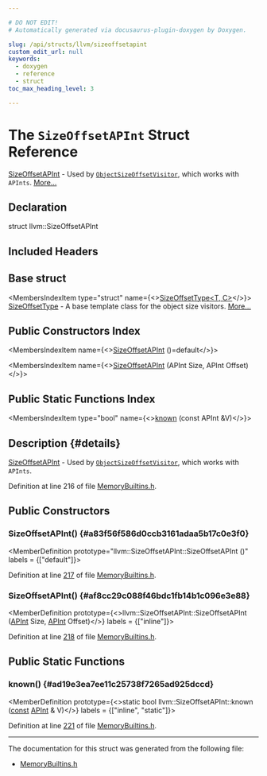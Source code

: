 ```yaml
---

# DO NOT EDIT!
# Automatically generated via docusaurus-plugin-doxygen by Doxygen.

slug: /api/structs/llvm/sizeoffsetapint
custom_edit_url: null
keywords:
  - doxygen
  - reference
  - struct
toc_max_heading_level: 3

---
```





# The `SizeOffsetAPInt` Struct Reference

<DoxygenPage pluginConfig={pluginConfig}>

<a href="/docs/api/structs/llvm/sizeoffsetapint">SizeOffsetAPInt</a> - Used by <code><a href="/docs/api/classes/llvm/objectsizeoffsetvisitor">ObjectSizeOffsetVisitor</a></code>, which works with <code>APInts</code>. <a href="#details">More...</a>

## Declaration

<CodeBlock>struct llvm::SizeOffsetAPInt</CodeBlock>

## Included Headers

<IncludesList>
<IncludesListItem
  filePath="llvm/Analysis/MemoryBuiltins.h"
  permalink="/docs/api/files/include/include/llvm/include/llvm/analysis/memorybuiltins-h"
  isLocal="true" />
</IncludesList>

## Base struct

<MembersIndex>

<MembersIndexItem
  type="struct"
  name={<><a href="/docs/api/structs/llvm/sizeoffsettype">SizeOffsetType&lt;T, C&gt;</a></>}>
<a href="/docs/api/structs/llvm/sizeoffsettype">SizeOffsetType</a> - A base template class for the object size visitors. <a href="/docs/api/structs/llvm/sizeoffsettype/#details">More...</a>
</MembersIndexItem>

</MembersIndex>

## Public Constructors Index

<MembersIndex>

<MembersIndexItem
  name={<><a href="#a83f56f586d0ccb3161adaa5b17c0e3f0">SizeOffsetAPInt</a> ()=default</>}>
</MembersIndexItem>

<MembersIndexItem
  name={<><a href="#af8cc29c088f46bdc1fb14b1c096e3e88">SizeOffsetAPInt</a> (APInt Size, APInt Offset)</>}>
</MembersIndexItem>

</MembersIndex>

## Public Static Functions Index

<MembersIndex>

<MembersIndexItem
  type="bool"
  name={<><a href="#ad19e3ea7ee11c25738f7265ad925dccd">known</a> (const APInt &amp;V)</>}>
</MembersIndexItem>

</MembersIndex>

## Description {#details}

<a href="/docs/api/structs/llvm/sizeoffsetapint">SizeOffsetAPInt</a> - Used by <code><a href="/docs/api/classes/llvm/objectsizeoffsetvisitor">ObjectSizeOffsetVisitor</a></code>, which works with <code>APInts</code>.

Definition at line 216 of file <a href="/docs/api/files/include/include/llvm/include/llvm/analysis/memorybuiltins-h">MemoryBuiltins.h</a>.

<SectionDefinition>

## Public Constructors

### SizeOffsetAPInt() {#a83f56f586d0ccb3161adaa5b17c0e3f0}

<MemberDefinition
  prototype="llvm::SizeOffsetAPInt::SizeOffsetAPInt ()"
  labels = {["default"]}>

Definition at line <a href="/docs/api/files/include/include/llvm/include/llvm/analysis/memorybuiltins-h/#l00217">217</a> of file <a href="/docs/api/files/include/include/llvm/include/llvm/analysis/memorybuiltins-h">MemoryBuiltins.h</a>.
</MemberDefinition>

### SizeOffsetAPInt() {#af8cc29c088f46bdc1fb14b1c096e3e88}

<MemberDefinition
  prototype={<>llvm::SizeOffsetAPInt::SizeOffsetAPInt (<a href="/docs/api/classes/llvm/apint">APInt</a> Size, <a href="/docs/api/classes/llvm/apint">APInt</a> Offset)</>}
  labels = {["inline"]}>

Definition at line <a href="/docs/api/files/include/include/llvm/include/llvm/analysis/memorybuiltins-h/#l00218">218</a> of file <a href="/docs/api/files/include/include/llvm/include/llvm/analysis/memorybuiltins-h">MemoryBuiltins.h</a>.
</MemberDefinition>

</SectionDefinition>

<SectionDefinition>

## Public Static Functions

### known() {#ad19e3ea7ee11c25738f7265ad925dccd}

<MemberDefinition
  prototype={<>static bool llvm::SizeOffsetAPInt::known (<a href="/docs/api/files/lib/lib/target/lib/target/aarch64/aarch64promoteconstant-cpp/#a90f8350fecae261c25be85d38b451bff">const</a> <a href="/docs/api/classes/llvm/apint">APInt</a> &amp; V)</>}
  labels = {["inline", "static"]}>

Definition at line <a href="/docs/api/files/include/include/llvm/include/llvm/analysis/memorybuiltins-h/#l00221">221</a> of file <a href="/docs/api/files/include/include/llvm/include/llvm/analysis/memorybuiltins-h">MemoryBuiltins.h</a>.
</MemberDefinition>

</SectionDefinition>

<hr/>

The documentation for this struct was generated from the following file:

<ul>
<li><a href="/docs/api/files/include/include/llvm/include/llvm/analysis/memorybuiltins-h">MemoryBuiltins.h</a></li>
</ul>

</DoxygenPage>
